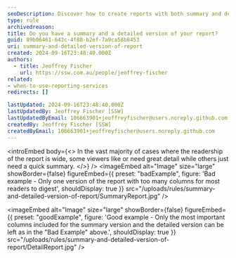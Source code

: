 ```yaml
---
seoDescription: Discover how to create reports with both summary and detailed versions for diverse viewer needs
type: rule
archivedreason:
title: Do you have a summary and a detailed version of your report?
guid: 89b06461-643c-4f88-b2ef-7a9ca58b8453
uri: summary-and-detailed-version-of-report
created: 2024-09-16T23:48:40.000Z
authors:
  - title: Jeoffrey Fischer
    url: https://ssw.com.au/people/jeoffrey-fischer
related:
- when-to-use-reporting-services
redirects: []

lastUpdated: 2024-09-16T23:48:40.000Z
lastUpdatedBy: Jeoffrey Fischer [SSW]
lastUpdatedByEmail: 106663901+jeoffreyfischer@users.noreply.github.com
createdBy: Jeoffrey Fischer [SSW]
createdByEmail: 106663901+jeoffreyfischer@users.noreply.github.com
---
```


<introEmbed
  body={<>
In the vast majority of cases where the readership of the report is wide, some viewers like or need great detail while others just need a quick summary.
  </>}
/>
<imageEmbed
  alt="Image"
  size="large"
  showBorder={false}
  figureEmbed={{
    preset: "badExample",
    figure: 'Bad example - Only one version of the report with too many columns for most readers to digest',
    shouldDisplay: true
  }}
  src="/uploads/rules/summary-and-detailed-version-of-report/SummaryReport.jpg"
/>

<imageEmbed
  alt="Image"
  size="large"
  showBorder={false}
  figureEmbed={{
    preset: "goodExample",
    figure: 'Good example - Only the most important columns included for the summary version and the detailed version can be left as in the "Bad Example" above.',
    shouldDisplay: true
  }}
  src="/uploads/rules/summary-and-detailed-version-of-report/DetailReport.jpg"
/>
